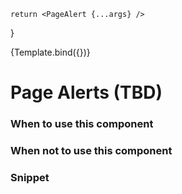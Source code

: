

<Meta title="Components/Alerts/Page Alert" component={PageAlert} />

    return <PageAlert {...args} />
}

<Canvas>
    <Story
        name="Page Alerts"
        argTypes={{
            status: {
                options: ['success', 'info', 'warning', 'error'],
                control: 'select'
            }
        }}
        args={{
            title: 'Test Alert',
            message: 'This is a test message to demonstrate a page alert',
            status: 'success'
        }}
    >
        {Template.bind({})}
    </Story>
</Canvas>

# Page Alerts (TBD)

<PageAlert title="Test Alert" message="This is a test message to demonstrate a page alert" status="success" />

### When to use this component

### When not to use this component

### Snippet
